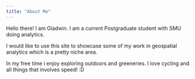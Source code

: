 ```yaml
---
title: "About Me"
---
```


Hello there! I am Gladwin. I am a current Postgraduate student with SMU doing analytics.

I would like to use this site to showcase some of my work in geospatial analytics which is a pretty niche area.

In my free time i enjoy exploring outdoors and greeneries. I love cycling and all things that involves speed! :D
